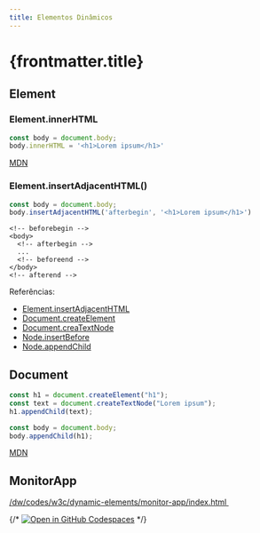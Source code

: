 ```yaml
---
title: Elementos Dinâmicos
---
```



# {frontmatter.title}

## Element


### Element.innerHTML

```js
const body = document.body;
body.innerHTML = '<h1>Lorem ipsum</h1>'
```

[MDN](https://developer.mozilla.org/en-US/docs/Web/API/Element/innerHTML)

### Element.insertAdjacentHTML()

```js
const body = document.body;
body.insertAdjacentHTML('afterbegin', '<h1>Lorem ipsum</h1>')
```

```markup
<!-- beforebegin -->
<body>
  <!-- afterbegin -->
  ...
  <!-- beforeend -->
</body>
<!-- afterend -->
```

Referências:

- [Element.insertAdjacentHTML](https://developer.mozilla.org/en-US/docs/Web/API/Element/insertAdjacentHTML)
- [Document.createElement](https://developer.mozilla.org/en-US/docs/Web/API/Document/createElement)
- [Document.creaTextNode](https://developer.mozilla.org/en-US/docs/Web/API/Document/creaTextNode)
- [Node.insertBefore](https://developer.mozilla.org/en-US/docs/Web/API/Node/insertBefore)
- [Node.appendChild](https://developer.mozilla.org/en-US/docs/Web/API/Node/appendChild)

## Document

```js
const h1 = document.createElement("h1");
const text = document.createTextNode("Lorem ipsum");
h1.appendChild(text);

const body = document.body;
body.appendChild(h1);
```

[MDN](https://developer.mozilla.org/en-US/docs/Web/API/Document)

## MonitorApp

<a href="/dw/codes/w3c/dynamic-elements/monitor-app/index.html">
  /dw/codes/w3c/dynamic-elements/monitor-app/index.html
</a>

<img src="/dw/imgs/w3c/dynamic-elements/monitor-app.png" alt="" class="mb-6" />

{/* [![Open in GitHub Codespaces](https://github.com/codespaces/badge.svg)](https://codespaces.new/ifpb/ls) */}

<CodeTree src="/codes/w3c/dynamic-elements/monitor-app" />

<CodePreview src="/codes/w3c/dynamic-elements/monitor-app/index.html" />

<CodePreview src="/codes/w3c/dynamic-elements/monitor-app/js/main.js" />

<CodePreview src="/codes/w3c/dynamic-elements/monitor-app/js/data.js" />

<CodePreview src="/codes/w3c/dynamic-elements/monitor-app/js/components/HostTable.js" />
